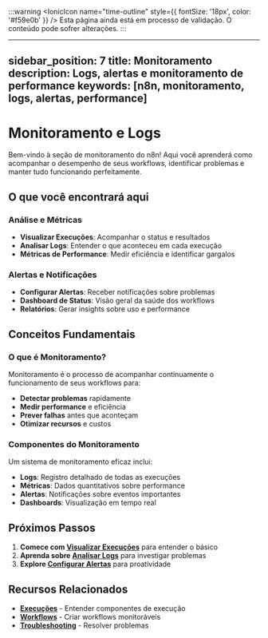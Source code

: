 ﻿:::warning
<IonicIcon name="time-outline" style={{ fontSize: '18px', color: '#f59e0b' }} /> Esta página ainda está em processo de validação. O conteúdo pode sofrer alterações.
:::

---
sidebar_position: 7
title: Monitoramento
description: Logs, alertas e monitoramento de performance
keywords: [n8n, monitoramento, logs, alertas, performance]
---

# Monitoramento e Logs

Bem-vindo à seção de monitoramento do n8n! Aqui você aprenderá como acompanhar o desempenho de seus workflows, identificar problemas e manter tudo funcionando perfeitamente.

## O que você encontrará aqui

### Análise e Métricas

- **Visualizar Execuções**: Acompanhar o status e resultados
- **Analisar Logs**: Entender o que aconteceu em cada execução
- **Métricas de Performance**: Medir eficiência e identificar gargalos

### Alertas e Notificações

- **Configurar Alertas**: Receber notificações sobre problemas
- **Dashboard de Status**: Visão geral da saúde dos workflows
- **Relatórios**: Gerar insights sobre uso e performance

## Conceitos Fundamentais

### O que é Monitoramento?

Monitoramento é o processo de acompanhar continuamente o funcionamento de seus workflows para:

- **Detectar problemas** rapidamente
- **Medir performance** e eficiência
- **Prever falhas** antes que aconteçam
- **Otimizar recursos** e custos

### Componentes do Monitoramento

Um sistema de monitoramento eficaz inclui:

- **Logs**: Registro detalhado de todas as execuções
- **Métricas**: Dados quantitativos sobre performance
- **Alertas**: Notificações sobre eventos importantes
- **Dashboards**: Visualização em tempo real

## Próximos Passos

1. **Comece com [Visualizar Execuções](./visualizar-execucoes)** para entender o básico
2. **Aprenda sobre [Analisar Logs](./analisar-logs)** para investigar problemas
3. **Explore [Configurar Alertas](./configurar-alertas)** para proatividade

## Recursos Relacionados

- **[Execuções](../execucoes/componentes-execucoes)** - Entender componentes de execução
- **[Workflows](../workflows/criar-editar)** - Criar workflows monitoráveis
- **[Troubleshooting](../../referencia/guias/troubleshooting)** - Resolver problemas

